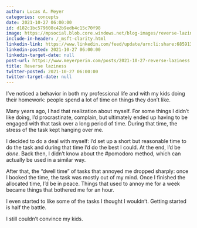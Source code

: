 ```yaml
---
author: Lucas A. Meyer
categories: concepts
date: 2021-10-27 06:00:00
id: d182c1bc579608c42b9edb4c15c70f98
image: https://mpsocial.blob.core.windows.net/blog-images/reverse-laziness.jpg
include-in-header: /_msft-clarity.html
linkedin-link: https://www.linkedin.com/feed/update/urn:li:share:6859131315925721088
linkedin-posted: 2021-10-27 06:00:00
linkedin-target-date: null
post-url: https://www.meyerperin.com/posts/2021-10-27-reverse-laziness.html
title: Reverse laziness
twitter-posted: 2021-10-27 06:00:00
twitter-target-date: null
---
```


I've noticed a behavior in both my professional life and with my kids doing their homework: people spend a lot of time on things they don't like.

Many years ago, I had that realization about myself. For some things I didn't like doing, I'd procrastinate, complain, but ultimately ended up having to be engaged with that task over a long period of time. During that time, the stress of the task kept hanging over me. 

I decided to do a deal with myself: I'd set up a short but reasonable time to do the task and during that time I'd do the best I could. At the end, I'd be *done*. Back then, I didn't know about the #pomodoro method, which can actually be used in a similar way.

After that, the "dwell time" of tasks that annoyed me dropped sharply: once I booked the time, the task was mostly out of my mind. Once I finished the allocated time, I'd be in peace. Things that used to annoy me for a week became things that bothered me for an hour.

I even started to like some of the tasks I thought I wouldn't. Getting started is half the battle.

I still couldn't convince my kids.
